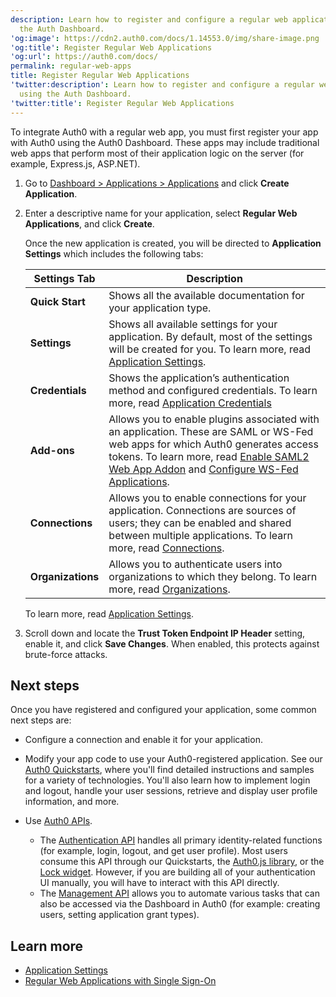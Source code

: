 ```yaml
---
description: Learn how to register and configure a regular web application using
  the Auth Dashboard.
'og:image': https://cdn2.auth0.com/docs/1.14553.0/img/share-image.png
'og:title': Register Regular Web Applications
'og:url': https://auth0.com/docs/
permalink: regular-web-apps
title: Register Regular Web Applications
'twitter:description': Learn how to register and configure a regular web application
  using the Auth Dashboard.
'twitter:title': Register Regular Web Applications
---
```

To integrate Auth0 with a regular web app, you must first register your app with Auth0 using the <Tooltip tip="Auth0 Dashboard: Auth0's main product to configure your services." cta="View Glossary" href="/docs/glossary?term=Auth0+Dashboard">Auth0 Dashboard</Tooltip>. These apps may include traditional web apps that perform most of their application logic on the server (for example, Express.js, ASP.NET).

1. Go to [Dashboard > Applications > Applications](https://manage.auth0.com/#/applications) and click **Create Application**.
2. Enter a descriptive name for your application, select **Regular Web Applications**, and click **Create**.

   Once the new application is created, you will be directed to **Application** **Settings** which includes the following tabs:

   <table class="table"><thead>
   <tr>
   <th><strong>Settings Tab</strong></th>
   <th><strong>Description</strong></th>
   </tr>
   </thead>
   <tbody>
   <tr>
   <td><strong>Quick Start</strong></td>
   <td>Shows all the available documentation for your application type.</td>
   </tr>
   <tr>
   <td><strong>Settings</strong></td>
   <td>Shows all available settings for your application. By default, most of the settings will be created for you. To learn more, read <a href="/docs/get-started/applications/application-settings">Application Settings</a>.</td>
   </tr>
   <tr>
   <td><strong>Credentials</strong></td>
   <td>Shows the application’s authentication method and configured credentials. To learn more, read <a href="/docs/secure/application-credentials">Application Credentials</a></td>
   </tr>
   <tr>
   <td><strong>Add-ons</strong></td>
   <td>Allows you to enable plugins associated with an application. These are SAML or WS-Fed web apps for which Auth0 generates access tokens. To learn more, read <a href="/docs/authenticate/protocols/saml/saml-sso-integrations/enable-saml2-web-app-addon">Enable SAML2 Web App Addon</a> and <a href="/docs/get-started/applications/update-application-connections">Configure WS-Fed Applications</a>.</td>
   </tr>
   <tr>
   <td><strong>Connections</strong></td>
   <td>Allows you to enable connections for your application. Connections are sources of users; they can be enabled and shared between multiple applications. To learn more, read <a href="/docs/authenticate/identity-providers">Connections</a>.</td>
   </tr>
   <tr>
   <td><strong>Organizations</strong></td>
   <td>Allows you to authenticate users into organizations to which they belong. To learn more, read <a href="/docs/manage-users/organizations">Organizations</a>.</td>
   </tr>
   </tbody>
   </table>

   To learn more, read [Application Settings](/docs/get-started/applications/application-settings).
3. Scroll down and locate the **Trust Token Endpoint IP Header** setting, enable it, and click **Save Changes**. When enabled, this protects against brute-force attacks.

## Next steps

Once you have registered and configured your application, some common next steps are:

* Configure a connection and enable it for your application.
* Modify your app code to use your Auth0-registered application. See our [Auth0 Quickstarts](/docs/quickstarts), where you'll find detailed instructions and samples for a variety of technologies. You'll also learn how to implement login and logout, handle your user sessions, retrieve and display user profile information, and more.
* Use [Auth0 APIs](/docs/api).

  + The [Authentication API](https://auth0.com/docs/api/authentication) handles all primary identity-related functions (for example, login, logout, and get user profile). Most users consume this API through our Quickstarts, the [Auth0.js library](/docs/libraries/auth0js), or the [Lock widget](/docs/libraries/lock). However, if you are building all of your authentication UI manually, you will have to interact with this API directly.
  + The [Management API](https://auth0.com/docs/api/management/v2) allows you to automate various tasks that can also be accessed via the Dashboard in Auth0 (for example: creating users, setting application grant types).

## Learn more

* [Application Settings](/docs/get-started/applications/application-settings)
* [Regular Web Applications with Single Sign-On](/docs/get-started/architecture-scenarios/sso-for-regular-web-apps)